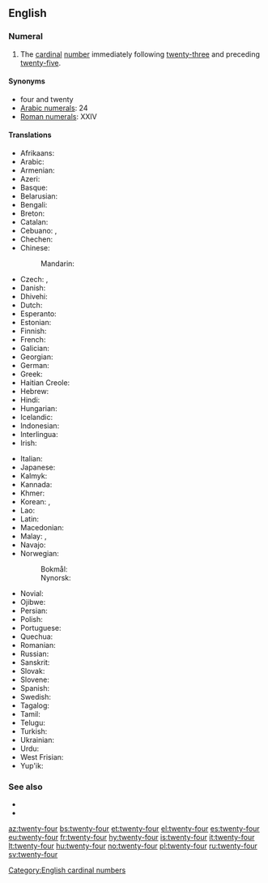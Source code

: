 {{also|twenty four}}
==English==
{{cardinalbox|en|23|24|25|twenty-three|twenty-five|ord=twenty-fourth}}

===Numeral===
{{head|en|numeral}}

# The [[cardinal]] [[number]] immediately following [[twenty-three]] and preceding [[twenty-five]].

====Synonyms====
* four and twenty
* [[w:Arabic numerals|Arabic numerals]]: 24
* [[w:Roman numerals|Roman numerals]]: XXIV

====Translations====
{{trans-top|cardinal number}}
* Afrikaans: {{t|af|vier-en-twintig}}
* Arabic: {{t|ar|أَرْبَعَة وَعِشْرُون|tr=ʾarbaʿa wa-ʿišrūn}}
* Armenian: {{t+|hy|քսանչորս}}
* Azeri: {{t+|az|iyirmi dörd}}
* Basque: {{t+|eu|hogeita lau}}
* Belarusian: {{t|be|два́ццаць чаты́ры}}
* Bengali: {{t|bn|চব্বিশ}}
* Breton: {{t|br|pevar-warn-ugent}}
* Catalan: {{t+|ca|vint-i-quatre}}
* Cebuano: {{t|ceb|kawhaa`g upat}}, {{t|ceb|baynete kwatro}}
* Chechen: {{t|ce|ткъе диъ}}
* Chinese:
*: Mandarin: {{t|cmn|二十四|tr=èr shí sÌ}}
* Czech: {{t+|cs|dvacet čtyři}}, {{t+|cs|čtyřiadvacet}}
* Danish: {{t|da|fireogtyve}}
* Dhivehi: {{t|dv|ސައުވީސް}}
* Dutch: {{t+|nl|vierentwintig}}
* Esperanto: {{t|eo|dudek kvar}}
* Estonian: {{t+|et|kakskümmend neli}}
* Finnish: {{t|fi|kaksikymmentäneljä}}
* French: {{t+|fr|vingt-quatre|m}}
* Galician: {{t+|gl|vinte e catro}}
* Georgian: {{t|ka|ოცდაოთხი}}
* German: {{t|de|vierundzwanzig}}
* Greek: {{t|el|είκοσι τέσσερα}}
* Haitian Creole: {{t|ht|vennkat}}
* Hebrew: {{t|he|עשרים־וארבעה|tr=esrím və-arbá}}
* Hindi: {{t+|hi|चौबीस}}
* Hungarian: {{t+|hu|huszonnégy}}
* Icelandic: {{t+|is|tuttugu og fjórir}}
* Indonesian: {{t|id|dua puluh empat}}
* Interlingua: {{t|ia|vinti-quatro}}
* Irish: {{t|ga|fiche a ceathair}}
{{trans-mid}}
* Italian: {{t+|it|ventiquattro}}
* Japanese: {{t|ja|二十四|tr=ni-jū-shi}}
* Kalmyk: {{t|xal|хөрн дөрвн}}
* Kannada: {{t|kn|ಇಪ್ಪತ್ತನಾಲ್ಕು}}
* Khmer: {{t|km|ម្ភៃ​បួន|tr=mpʰey buən}}
* Korean: {{t|ko|스물넷|tr=seumulnes}}, {{t|ko|이십사(二十四)|tr=I-sib-sa}}
* Lao: {{t|lo|ຊາວສີ່}}
* Latin: {{t|la|vigintiquattuor}}
* Macedonian: {{t|mk|два́есет и че́тири}}
* Malay: {{t|ms|dua puluh empat}}, {{t|ms|empat likur}}
* Navajo: {{t|nv|naadįįdį́į́ʼ|sc=Latn}}
* Norwegian:
*: Bokmål: {{t|no|tjuefire}}
*: Nynorsk: {{t|nn|tjuefire}}
* Novial: {{t|nov|duanti-quar}}
* Ojibwe: {{t|oj|niishtana-ashi-niiwin}}
* Persian: {{t|fa|بیست و چهار|tr=bist-o-čahâr}}
* Polish: {{t|pl|dwadzieścia cztery}}
* Portuguese: {{t|pt|vinte e quatro|m}}
* Quechua: {{t|qu|iskay chunka tawayuq}}
* Romanian: {{t|ro|douăzeci și patru}}
* Russian: {{t+|ru|два́дцать четы́ре}}
* Sanskrit: {{t+|sa|चतुर्विंशति|f}}
* Slovak: {{t|sk|dvadsať štyri}}
* Slovene: {{t|sl|štiriindvajset}}
* Spanish: {{t+|es|veinticuatro}}
* Swedish: {{t+|sv|tjugofyra}}
* Tagalog: {{t|tl|beintikuwatro}}
* Tamil: {{t|ta|இருபத்தி நான்கு}}
* Telugu: {{t|te|ఇరవై నాలుగు}}
* Turkish: {{t+|tr|yirmi dört}}
* Ukrainian: {{t|uk|два́дцять чоти́ри}}
* Urdu: {{t|ur|چوبیس|tr=caubīs}}
* West Frisian: {{t|fy|fjouwerentweintich}}
* Yup'ik: {{t|esu|yuinaq cetaman}}
{{trans-bottom}}

===See also===
* {{l|en|twenty-three}}
* {{l|en|twenty-five}}

[[Category:English cardinal numbers]]

[[az:twenty-four]]
[[bs:twenty-four]]
[[et:twenty-four]]
[[el:twenty-four]]
[[es:twenty-four]]
[[eu:twenty-four]]
[[fr:twenty-four]]
[[hy:twenty-four]]
[[is:twenty-four]]
[[it:twenty-four]]
[[lt:twenty-four]]
[[hu:twenty-four]]
[[no:twenty-four]]
[[pl:twenty-four]]
[[ru:twenty-four]]
[[sv:twenty-four]]